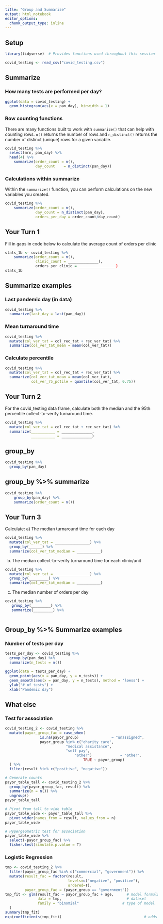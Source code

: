 ```yaml
---
title: "Group and Summarize"
output: html_notebook
editor_options: 
  chunk_output_type: inline
---
```


## Setup

```r
library(tidyverse)  # Provides functions used throughout this session

covid_testing <- read_csv("covid_testing.csv")
```

## Summarize

### How many tests are performed per day?

```r
ggplot(data = covid_testing) +
  geom_histogram(aes(x = pan_day), binwidth = 1)
```


### Row counting functions

There are many functions built to work with `summarize()` that can help with counting rows. `n()` returns the number of rows and `n_distinct()` returns the number of distinct (unique) rows for a given variable.

```r
covid_testing %>%
  select(mrn, pan_day) %>%
  head(4) %>%
	summarize(order_count = n(),
	          day_count    = n_distinct(pan_day)) 
```

### Calculations within summarize

Within the `summarize()` function, you can perform calculations on the new variables you created.

```r
covid_testing %>%
	summarize(order_count = n(),
	          day_count = n_distinct(pan_day),
	          orders_per_day = order_count/day_count)
```

## Your Turn 1

Fill in gaps in code below to calculate the average count of orders per clinic

```r
stats_1b <- covid_testing %>%
	summarize(order_count = n(),
	          clinic_count = ______________),
	          orders_per_clinic = _________________)
stats_1b
```

## Summarize examples

### Last pandemic day (in data)

```r
covid_testing %>%
  summarize(last_day = last(pan_day))
```

### Mean turnaround time

```r
covid_testing %>%
  mutate(col_ver_tat = col_rec_tat + rec_ver_tat) %>%
  summarize(col_ver_tat_mean = mean(col_ver_tat))
```

### Calculate percentile

```r
covid_testing %>%
  mutate(col_ver_tat = col_rec_tat + rec_ver_tat) %>%
  summarize(col_ver_tat_mean = mean(col_ver_tat),
            col_ver_75_pctile = quantile(col_ver_tat, 0.75))
```

## Your Turn 2

For the covid_testing data frame, calculate both the median and the 95th percentile collect-to-verify turnaround time.

```r
covid_testing %>%
  mutate(col_ver_tat = col_rec_tat + rec_ver_tat) %>%
  summarize(___________ = ______________,
            ___________ = ______________)
```


## group_by

```r
covid_testing %>% 
  group_by(pan_day)
```

## group_by %>% summarize

```r
covid_testing %>%
	group_by(pan_day) %>%
	summarize(order_count = n())
```

## Your Turn 3

Calculate: 
a) The median turnaround time for each day

```r
covid_testing %>%
  mutate(col_ver_tat = ________________) %>%
  group_by(______) %>%
  summarize(col_ver_tat_median = ___________)
```

b) The median collect-to-verify turnaround time for each clinic/unit

```r
covid_testing %>%
  mutate(col_ver_tat = ________________) %>%
  group_by(_________) %>%
  summarize(col_ver_tat_median = ___________)
```

c) The median number of orders per day

```r
covid_testing %>%
   group_by(_________) %>%
   summarize(_________) %>%
  
```

## Group_by %>% Summarize examples

### Number of tests per day

```r
tests_per_day <- covid_testing %>%
  group_by(pan_day) %>%
  summarize(n_tests = n())

ggplot(data = tests_per_day) +
  geom_point(aes(x = pan_day, y = n_tests)) +
  geom_smooth(aes(x = pan_day, y = n_tests), method = 'loess') +
  ylab("# of tests") +
  xlab("Pandemic day")
```

## What else

### Test for association

```r
covid_testing_2 <- covid_testing %>%
  mutate(payor_group_fac = case_when(
				is.na(payor_group) 			     ~ "unassigned",
				payor_group %in% c("charity care", 
						    "medical assistance", 
						    "self pay", 
					            "other") 		     ~ "other",
									TRUE ~ payor_group)
  ) %>%
  filter(result %in% c("positive", "negative"))
```

```r
# Generate counts
payor_table_tall <- covid_testing_2 %>% 
  group_by(payor_group_fac, result) %>%
  summarize(n = n()) %>%
  ungroup()
payor_table_tall

# Pivot from tall to wide table
payor_table_wide <- payor_table_tall %>%
  pivot_wider(names_from = result, values_from = n)
payor_table_wide
```

```r
# Hypergeometric test for association
payor_table_wide %>%
  select(-payor_group_fac) %>%
  fisher.test(simulate.p.value = T)
```

### Logistic Regression

```r
tmp <- covid_testing_2 %>%
  filter(payor_group_fac %in% c("commercial", "government")) %>%
  mutate(result_fac = factor(result, 
                             levels=c("negative", "positive"), 
                             ordered=T),
         payor_group_fac = (payor_group == "government"))
tmp_fit <- glm(result_fac ~ payor_group_fac + age,  	# model formula
               data = tmp,                           	# dataset
               family = "binomial"                    # type of model
  )
summary(tmp_fit)
exp(coefficients(tmp_fit))  					                # odds
```


